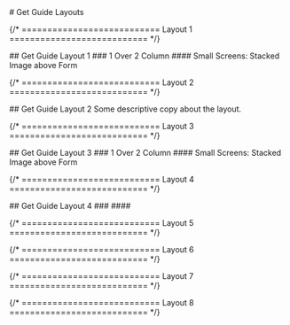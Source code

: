 
<main className="page-main">

<div className="page-title">
# Get Guide Layouts
</div>

{/* =========================== Layout 1 =========================== */}

<div className="intro-wrap">
  ## Get Guide Layout 1
  ### 1 Over 2 Column
  #### Small Screens: Stacked Image above Form
	
</div>

<GiveOne />

{/* =========================== Layout 2 =========================== */}

<div className="intro-wrap">
## Get Guide Layout 2
Some descriptive copy about the layout.
</div>

<GiveTwo />

{/* =========================== Layout 3 =========================== */}

<div className="intro-wrap">
  ## Get Guide Layout 3
  ### 1 Over 2 Column
  #### Small Screens: Stacked Image above Form
	
</div>

<GiveThree />

{/* =========================== Layout 4 =========================== */}

<div className="intro-wrap">
  ## Get Guide Layout 4
  ### 
  #### 
	
</div>

<GiveFour />

{/* =========================== Layout 5 =========================== */}

{/* =========================== Layout 6 =========================== */}

{/* =========================== Layout 7 =========================== */}

{/* =========================== Layout 8 =========================== */}

</main>